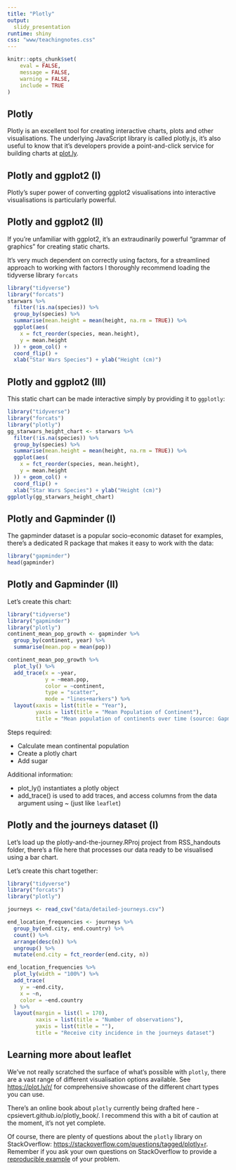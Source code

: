```yaml
---
title: "Plotly"
output: 
  slidy_presentation
runtime: shiny
css: "www/teachingnotes.css"
---
```



```r
knitr::opts_chunk$set(
	eval = FALSE,
	message = FALSE,
	warning = FALSE,
	include = TRUE
)
```

## Plotly

Plotly is an excellent tool for creating interactive charts, plots and other visualisations. The underlying JavaScript library is called plotly.js, it's also useful to know that it's developers provide a point-and-click service for building charts at [plot.ly](plot.ly).

## Plotly and ggplot2 (I)

Plotly's super power of converting ggplot2 visualisations into interactive visualisations is particularly powerful.

## Plotly and ggplot2 (II)

If you're unfamiliar with ggplot2, it's an extraudinarily powerful "grammar of graphics" for creating static charts.

It's very much dependent on correctly using factors, for a streamlined approach to working with factors I thoroughly recommend loading the tidyverse library `forcats`

```r
library("tidyverse")
library("forcats")
starwars %>%
  filter(!is.na(species)) %>%
  group_by(species) %>%
  summarise(mean.height = mean(height, na.rm = TRUE)) %>%
  ggplot(aes(
    x = fct_reorder(species, mean.height),
    y = mean.height
  )) + geom_col() +
  coord_flip() +
  xlab("Star Wars Species") + ylab("Height (cm)")
```

## Plotly and ggplot2 (III)

This static chart can be made interactive simply by providing it to `ggplotly`:

```r
library("tidyverse")
library("forcats")
library("plotly")
gg_starwars_height_chart <- starwars %>%
  filter(!is.na(species)) %>%
  group_by(species) %>%
  summarise(mean.height = mean(height, na.rm = TRUE)) %>%
  ggplot(aes(
    x = fct_reorder(species, mean.height),
    y = mean.height
  )) + geom_col() +
  coord_flip() +
  xlab("Star Wars Species") + ylab("Height (cm)")
ggplotly(gg_starwars_height_chart)
```

## Plotly and Gapminder (I)

The gapminder dataset is a popular socio-economic dataset for examples, there's a dedicated R package that makes it easy to work with the data:

```r
library("gapminder")
head(gapminder)
```

## Plotly and Gapminder (II)

Let's create this chart:

```r
library("tidyverse")
library("gapminder")
library("plotly")
continent_mean_pop_growth <- gapminder %>%
  group_by(continent, year) %>%
  summarise(mean.pop = mean(pop))

continent_mean_pop_growth %>%
  plot_ly() %>%
  add_trace(x = ~year,
            y = ~mean.pop,
            color = ~continent,
            type = "scatter",
            mode = "lines+markers") %>%
  layout(xaxis = list(title = "Year"),
         yaxis = list(title = "Mean Population of Continent"),
         title = "Mean population of continents over time (source: Gapminder)")
```

Steps required:

- Calculate mean continental population
- Create a plotly chart
- Add sugar

Additional information:

- plot_ly() instantiates a plotly object
- add_trace() is used to add traces, and access columns from the data argument using ~ (just like `leaflet`)

## Plotly and the journeys dataset (I)

Let's load up the plotly-and-the-journey.RProj project from RSS_handouts folder, there's a file here that processes our data ready to be visualised using a bar chart.

Let's create this chart together:

```r
library("tidyverse")
library("forcats")
library("plotly")

journeys <- read_csv("data/detailed-journeys.csv")

end_location_frequencies <- journeys %>%
  group_by(end.city, end.country) %>%
  count() %>%
  arrange(desc(n)) %>%
  ungroup() %>%
  mutate(end.city = fct_reorder(end.city, n))

end_location_frequencies %>%
  plot_ly(width = "100%") %>%
  add_trace(
    y = ~end.city,
    x = ~n,
    color = ~end.country
  ) %>%
  layout(margin = list(l = 170),
         xaxis = list(title = "Number of observations"),
         yaxis = list(title = ""),
         title = "Receive city incidence in the journeys dataset")
```

## Learning more about leaflet

We've not really scratched the surface of what's possible with `plotly`, there are a vast range of different visualisation options available. See [https://plot.ly/r/](https://plot.ly/r/) for comprehensive showcase of the different chart types you can use.

There's an online book about `plotly` currently being drafted here - cpsievert.github.io/plotly_book/. I recommend this with a bit of caution at the moment, it's not yet complete.

Of course, there are plenty of questions about the `plotly` library on StackOverflow: [https://stackoverflow.com/questions/tagged/plotly+r](https://stackoverflow.com/questions/tagged/plotly+r). Remember if you ask your own questions on StackOverflow to provide a [reproducible example](https://stackoverflow.com/a/5963610/1659890) of your problem.